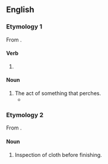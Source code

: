 ==English==

===Etymology 1===
From {{m|en|perch}}.

====Verb====
{{head|en|verb form}}

# {{present participle of|en|perch|nocat=1}}

====Noun====
{{en-noun}}

# The act of something that perches.
#* {{quote-book|en|year=1892|author=William James|title=The Stream of Consciousness|passage=When we take a general view of the wonderful stream of our consciousness, what strikes us first is the different pace of its parts. Like a bird's life, it seems to made of an alternation of flights and '''perchings'''.}}

===Etymology 2===
From {{m|en|perch||a rack over which cloth is suspended for inspection}}.

====Noun====
{{en-noun|-}}

# {{lb|en|textiles}} Inspection of cloth before finishing.